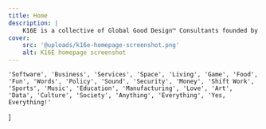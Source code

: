 ```yaml
---
title: Home
description: |
    K16E is a collective of Global Good Design™ Consultants founded by Kabolobari Benakole.
cover:
    src: '@uploads/k16e-homepage-screenshot.png'
    alt: K16E homepage screenshot
---
```


    'Software', 'Business', 'Services', 'Space', 'Living', 'Game', 'Food', 'Fun', 'Words', 'Policy', 'Sound', 'Security', 'Money', 'Shift Work', 'Sports', 'Music', 'Education', 'Manufacturing', 'Love', 'Art', 'Data', 'Culture', 'Society', 'Anything', 'Everything', 'Yes, Everything!'
]

<Title
    title="Design sells"
    subtitle="Everything"
    flipped={ false }
    swapped={ false }
/>
<Words
    padding="bottom"
    title="Animated words, everything that can be designed"
    words={ dictionary }
/>
<Richtext
    padding="both"
    textAlign="center"
    title="Call to action: Drop us a line">
    Let’s make you *sell* with design. <br/> <BriefLink set:text='Drop us a line'/>
</Richtext>